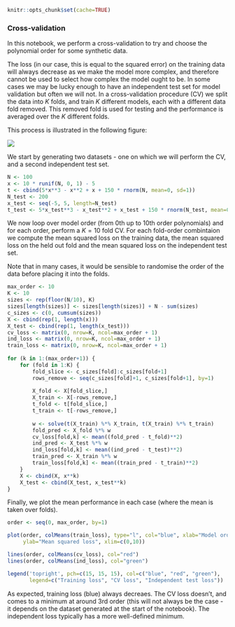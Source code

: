 ```r
knitr::opts_chunk$set(cache=TRUE)
```

<h3>Cross-validation</h3>
<p>In this notebook, we perform a cross-validation to try and choose the
polynomial order for some synthetic data.</p>
<p>The loss (in our case, this is equal to the squared error) on the training
data will always decrease as we make the model more complex, and therefore
cannot be used to select how complex the model ought to be. In some cases we may
be lucky enough to have an independent test set for model validation but often
we will not. In a cross-validation procedure (CV) we split the data into $K$
folds, and train $K$ different models, each with a different data fold removed.
This removed fold is used for testing and the performance is averaged over the
$K$ different folds.</p>
<p>This process is illustrated in the following figure:</p>
<img src="cvdiagram.png">
<p>We start by generating two datasets - one on which we will perform the CV,
and a second independent test set.</p>

```r
N <- 100
x <- 10 * runif(N, 0, 1) - 5
t <- cbind(5*x**3 - x**2 + x + 150 * rnorm(N, mean=0, sd=1))
N_test <- 200
x_test <- seq(-5, 5, length=N_test)
t_test <- 5*x_test**3 - x_test**2 + x_test + 150 * rnorm(N_test, mean=0, sd=1)
```

<p>We now loop over model order (from 0th up to 10th order polynomials) and for
each order, perform a $K=10$ fold CV. For each fold-order combintaion we compute
the mean squared loss on the training data, the mean squared loss on the held
out fold and the mean squared loss on the independent test set.</p>
<p>Note that in many cases, it would be sensible to randomise the order of the
data before placing it into the folds.</p>

```r
max_order <- 10
K <- 10
sizes <- rep(floor(N/10), K)
sizes[length(sizes)] <- sizes[length(sizes)] + N - sum(sizes)
c_sizes <- c(0, cumsum(sizes))
X <- cbind(rep(1, length(x)))
X_test <- cbind(rep(1, length(x_test)))
cv_loss <- matrix(0, nrow=K, ncol=max_order + 1)
ind_loss <- matrix(0, nrow=K, ncol=max_order + 1)
train_loss <- matrix(0, nrow=K, ncol=max_order + 1)
    
for (k in 1:(max_order+1)) {
    for (fold in 1:K) {
        fold_slice <- c_sizes[fold]:c_sizes[fold+1]
        rows_remove <- seq(c_sizes[fold]+1, c_sizes[fold+1], by=1)
        
        X_fold <- X[fold_slice,]
        X_train <- X[-rows_remove,]
        t_fold <- t[fold_slice,]
        t_train <- t[-rows_remove,]
        
        w <- solve(t(X_train) %*% X_train, t(X_train) %*% t_train)
        fold_pred <- X_fold %*% w
        cv_loss[fold,k] <- mean((fold_pred - t_fold)**2)
        ind_pred <- X_test %*% w
        ind_loss[fold,k] <- mean((ind_pred - t_test)**2)
        train_pred <- X_train %*% w
        train_loss[fold,k] <- mean((train_pred - t_train)**2)
    }
    X <- cbind(X, x**k)
    X_test <- cbind(X_test, x_test**k)
}
```

<p>Finally, we plot the mean performance in each case (where the mean is taken
over folds).</p>

```r
order <- seq(0, max_order, by=1)

plot(order, colMeans(train_loss), type="l", col="blue", xlab="Model order", 
     ylab="Mean squared loss", xlim=c(0,10))

lines(order, colMeans(cv_loss), col="red")
lines(order, colMeans(ind_loss), col="green")    

legend('topright', pch=c(15, 15, 15), col=c("blue", "red", "green"), 
       legend=c("Training loss", "CV loss", "Independent test loss"))
```

<p>As expected, training loss (blue) always decreaes. The CV loss doesn't, and
comes to a minimum at around 3rd order (this will not always be the case - it
depends on the dataset generated at the start of the notebook). The independent
loss typically has a more well-defined minimum.</p>
